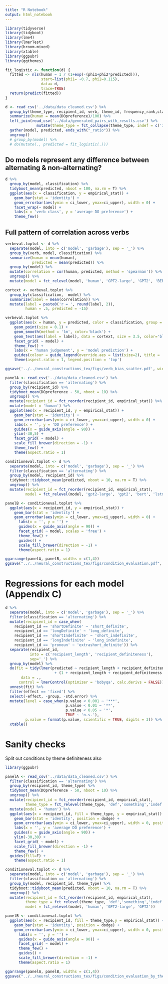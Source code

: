 ```yaml
---
title: "R Notebook"
output: html_notebook
---
```



```r
library(tidyverse)
library(tidyboot)
library(lme4)
library(lmerTest)
library(broom.mixed)
library(xtable)
library(ggpubr)
library(ggthemes)

fit_logistic <- function(d) {
  fitted <- nls(human ~ 1 / (1+exp(-(phi1+phi2*predicted))),
                start=list(phi1= -0.7, phi2=0.115),
                data= d,
                trace=TRUE)
  return(predict(fitted))
}

d <- read_csv('../data/data_cleaned.csv') %>%
  group_by(theme_type, recipient_id, verb, theme_id, frequency_rank,classification) %>%
  summarize(human = mean(DOpreference)/100) %>%
  left_join(read_csv('../data/generated_pairs_with_results.csv') %>% 
              mutate(theme_type = fct_collapse(theme_type, indef = c('indef', 'something'), def = c('def')))) %>%
  gather(model, predicted, ends_with("_ratio")) %>%
  ungroup()
  # group_by(model) %>%
  # do(mutate(., predicted = fit_logistic(.)))
```

## Do models represent any difference between alternating & non-alternating?

```r
d %>%
  group_by(model, classification) %>%
  tidyboot_mean(predicted, nboot = 100, na.rm = T) %>%
  ggplot(aes(x = classification, y = empirical_stat)) +
    geom_bar(stat = 'identity') +
    geom_errorbar(aes(ymin = ci_lower, ymax=ci_upper), width = 0) +
    facet_wrap(~ model) +
    labs(x = 'verb class', y = 'average DO preference') +
    theme_few() 
```

## Full pattern of correlation across verbs

```r
verbeval.toplot <- d %>% 
  separate(model, into = c('model', 'garbage'), sep = '_') %>%
  group_by(verb, model, classification) %>%
  summarize(human = mean(human),
            predicted = mean(predicted)) %>%
  group_by(model) %>%
  mutate(correlation = cor(human, predicted, method = 'spearman')) %>%
  ungroup() %>%
  mutate(model = fct_relevel(model, 'human', 'GPT2-large', 'GPT2', 'BERT', 'LSTM-large', 'LSTM'))

cortext <- verbeval.toplot %>%
  group_by(classification,  model) %>%
  summarize(label = mean(correlation)) %>%
  mutate(label = paste0('r = ', round(label, 2)),
         human = .5, predicted = -15)

verbeval.toplot %>%
  ggplot(aes(x = human, y = predicted, color = classification, group = 1)) +
    geom_point(size = 0.1) +
    geom_smooth(method = 'lm', color='black') +
    geom_text(aes(label = label), data = cortext, size = 3.5, color='black') +
    facet_grid( ~ model) +
    theme_few() +
    labs(x = 'human judgement', y = 'model prediction') +
    guides(colour = guide_legend(override.aes = list(size=2), title = 'verb class')) +
    theme(aspect.ratio = 1, legend.position = 'top')

ggsave('../../neural_constructions_tex/figs/verb_bias_scatter.pdf', width = 8, height=3)
```

```r
panelA <- read_csv('../data/data_cleaned.csv') %>%
  filter(classification == 'alternating') %>%
  group_by(recipient_id) %>%
  tidyboot_mean(DOpreference - 50, nboot = 10) %>%
  ungroup() %>%
  mutate(recipient_id = fct_reorder(recipient_id, empirical_stat)) %>%
  mutate(model = 'human') %>%
  ggplot(aes(x = recipient_id, y = empirical_stat)) +
    geom_bar(stat = 'identity') +
    geom_errorbar(aes(ymin = ci_lower, ymax=ci_upper), width = 0) +
    labs(x = '', y = 'DO preference') +
    guides(x = guide_axis(angle = 90)) +
    ylim(-30,5) +
    facet_grid( ~ model) +
    scale_fill_brewer(direction = -1) +
    theme_few() +
    theme(aspect.ratio = 1)

conditioneval.toplot <- d %>% 
  separate(model, into = c('model', 'garbage'), sep = '_') %>%
  filter(classification == 'alternating') %>%
  group_by(model, recipient_id) %>%
  tidyboot::tidyboot_mean(predicted, nboot = 10, na.rm = T) %>%
  ungroup() %>%
  mutate(recipient_id = fct_reorder(recipient_id, empirical_stat),
         model = fct_relevel(model, 'gpt2-large', 'gpt2', 'bert', 'lstm-large', 'lstm'))

panelB <- conditioneval.toplot %>%
  ggplot(aes(x = recipient_id, y = empirical_stat)) +
    geom_bar(stat = 'identity') +
    geom_errorbar(aes(ymin = ci_lower, ymax=ci_upper), width = 0) +
      labs(x = '', y = '') +
      guides(x = guide_axis(angle = 90)) +
      facet_grid( ~ model, scales = 'free') +
      theme_few() +
      guides() +
      scale_fill_brewer(direction = -1) +
      theme(aspect.ratio = 1) 

ggarrange(panelA, panelB, widths = c(1,4))
ggsave("../../neural_constructions_tex/figs/condition_evaluation.pdf", width = 7, height = 2.4, unit = 'in')
```

# Regressions for each model (Appendix C)

```r
d %>% 
  separate(model, into = c('model', 'garbage'), sep = '_') %>%
  filter(classification == 'alternating') %>%
  mutate(recipient_id = case_when(
    recipient_id == 'shortDefinite' ~ 'short_definite',
    recipient_id == 'longDefinite' ~ 'long_definite',
    recipient_id == 'shortIndefinite' ~ 'short_indefinite',
    recipient_id == 'longIndefinite' ~ 'long_indefinite',
    recipient_id == 'pronoun' ~ 'extrashort_definite')) %>%
  separate(recipient_id, 
           into = c('recipient_length', 'recipient_definiteness'), 
           sep='_') %>%
  group_by(model) %>%
  do(fit = tidy(lmer(predicted ~ recipient_length + recipient_definiteness + theme_type
                      + (1 + recipient_length + recipient_definiteness| verb), 
       data = .,
      control = lmerControl(optimizer = 'bobyqa', calc.derivs = FALSE)))) %>%
  unnest(fit) %>%
  filter(effect == 'fixed') %>%
  select(-effect, -group, -std.error) %>%
  mutate(level = case_when(p.value < 0.001 ~ '***',
                           p.value < 0.01 ~ '**',
                           p.value < 0.05 ~ '*',
                           TRUE ~ 'n.s.'),
         p.value = format(p.value, scientific = TRUE, digits = 3)) %>%
  xtable()

```

# Sanity checks

Split out conditions by theme definiteness also

```r
library(ggpubr)

panelA <- read_csv('../data/data_cleaned.csv') %>%
  filter(classification == 'alternating') %>%
  group_by(recipient_id, theme_type) %>%
  tidyboot_mean(DOpreference - 50, nboot = 10) %>%
  ungroup() %>%
  mutate(recipient_id = fct_reorder(recipient_id, empirical_stat),
         theme_type = fct_relevel(theme_type, 'def','something','indef')) %>%
  mutate(model = 'human') %>%
  ggplot(aes(x = recipient_id, fill = theme_type, y = empirical_stat)) +
    geom_bar(stat = 'identity', position = dodge) +
    geom_errorbar(aes(ymin = ci_lower, ymax=ci_upper), width = 0, position = dodge) +
    labs(x = '', y = 'average DO preference') +
    guides(x = guide_axis(angle = 90)) +
    ylim(-30,30) +
    facet_grid( ~ model) +
    scale_fill_brewer(direction = -1) +
    theme_few() +
  guides(fill=F) +
    theme(aspect.ratio = 1)

conditioneval.toplot <- d %>% 
  separate(model, into = c('model', 'garbage'), sep = '_') %>%
  filter(classification == 'alternating') %>%
  group_by(model, recipient_id, theme_type) %>%
  tidyboot::tidyboot_mean(predicted, nboot = 10, na.rm = T) %>%
  ungroup() %>%
  mutate(recipient_id = fct_reorder(recipient_id, empirical_stat),
         theme_type = fct_relevel(theme_type, 'def','something','indef'),
         model = fct_relevel(model, 'human', 'GPT2-large', 'GPT2'))

panelB <- conditioneval.toplot %>%
  ggplot(aes(x = recipient_id, fill = theme_type,y = empirical_stat)) +
    geom_bar(stat = 'identity', position = dodge) +
    geom_errorbar(aes(ymin = ci_lower, ymax=ci_upper), width = 0, position = dodge) +
      labs(x = '', y = '') +
      guides(x = guide_axis(angle = 90)) +
      facet_grid( ~ model) +
      theme_few() +
      guides() +
      scale_fill_brewer(direction = -1) +
      theme(aspect.ratio = 1) 

ggarrange(panelA, panelB, widths = c(1,4))
ggsave("../../neural_constructions_tex/figs/condition_evaluation_by_theme.pdf", width = 20, height = 8, unit = 'in')
```
